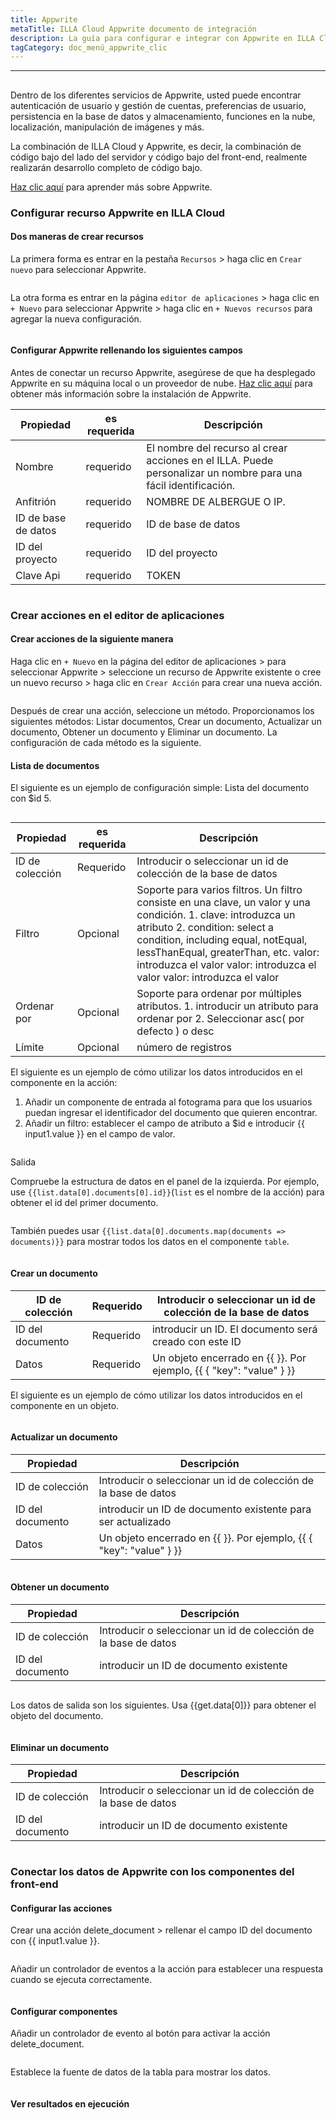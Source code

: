 ```yaml
---
title: Appwrite
metaTitle: ILLA Cloud Appwrite documento de integración
description: La guía para configurar e integrar con Appwrite en ILLA Cloud
tagCategory: doc_menú_appwrite_clic
---
```


* * *

## <Heading hidden>Base de datos Appwrite</Heading>

Dentro de los diferentes servicios de Appwrite, usted puede encontrar autenticación de usuario y gestión de cuentas, preferencias de usuario, persistencia en la base de datos y almacenamiento, funciones en la nube, localización, manipulación de imágenes y más. 

La combinación de ILLA Cloud y Appwrite, es decir, la combinación de código bajo del lado del servidor y código bajo del front-end, realmente realizarán desarrollo completo de código bajo.

[Haz clic aquí](https://appwrite.io/) para aprender más sobre Appwrite.

### Configurar recurso Appwrite en ILLA Cloud

#### Dos maneras de crear recursos

La primera forma es entrar en la pestaña `Recursos` > haga clic en `Crear nuevo` para seleccionar Appwrite. 

<img src='https://cdn.illacloud.com/official-website/img/docs/assemble/appwrite1.png' alt="" />

La otra forma es entrar en la página `editor de aplicaciones` > haga clic en `+ Nuevo` para seleccionar Appwrite > haga clic en `+ Nuevos recursos` para agregar la nueva configuración. 

<img src='https://cdn.illacloud.com/official-website/img/docs/assemble/appwrite2.png' alt="" />

#### Configurar Appwrite rellenando los siguientes campos

Antes de conectar un recurso Appwrite, asegúrese de que ha desplegado Appwrite en su máquina local o un proveedor de nube. [Haz clic aquí](https://appwrite.io/docs/installation) para obtener más información sobre la instalación de Appwrite. 

| Propiedad           | es requerida | Descripción                                                                                                      |
| ------------------- | ------------ | ---------------------------------------------------------------------------------------------------------------- |
| Nombre              | requerido    | El nombre del recurso al crear acciones en el ILLA. Puede personalizar un nombre para una fácil identificación.  |
| Anfitrión           | requerido    | NOMBRE DE ALBERGUE O IP.                                                                                         |
| ID de base de datos | requerido    | ID de base de datos                                                                                              |
| ID del proyecto     | requerido    | ID del proyecto                                                                                                  |
| Clave Api           | requerido    | TOKEN                                                                                                            |

<img src='https://cdn.illacloud.com/official-website/img/docs/assemble/appwrite3.png' alt="" />

### Crear acciones en el editor de aplicaciones

#### Crear acciones de la siguiente manera

Haga clic en `+ Nuevo` en la página del editor de aplicaciones > para seleccionar Appwrite > seleccione un recurso de Appwrite existente o cree un nuevo recurso > haga clic en `Crear Acción` para crear una nueva acción. 

<img src='https://cdn.illacloud.com/official-website/img/docs/assemble/appwrite4.png' alt="" />

Después de crear una acción, seleccione un método. Proporcionamos los siguientes métodos: Listar documentos, Crear un documento, Actualizar un documento, Obtener un documento y Eliminar un documento. La configuración de cada método es la siguiente. 

#### Lista de documentos

El siguiente es un ejemplo de configuración simple: Lista del documento con $id 5. 

<img src='https://cdn.illacloud.com/official-website/img/docs/assemble/appwrite5.png' alt="" />

| Propiedad       | es requerida | Descripción                                                                                                                                                                                                                                                                                             |
| --------------- | ------------ | ------------------------------------------------------------------------------------------------------------------------------------------------------------------------------------------------------------------------------------------------------------------------------------------------------- |
| ID de colección | Requerido    | Introducir o seleccionar un id de colección de la base de datos                                                                                                                                                                                                                                         |
| Filtro          | Opcional     | Soporte para varios filtros. Un filtro consiste en una clave, un valor y una condición. 1. clave: introduzca un atributo 2. condition: select a condition, including equal, notEqual, lessThanEqual, greaterThan, etc. valor: introduzca el valor valor: introduzca el valor valor: introduzca el valor |
| Ordenar por     | Opcional     | Soporte para ordenar por múltiples atributos. 1. introducir un atributo para ordenar por 2. Seleccionar asc( por defecto ) o desc                                                                                                                                                                       |
| Límite          | Opcional     | número de registros                                                                                                                                                                                                                                                                                     |

El siguiente es un ejemplo de cómo utilizar los datos introducidos en el componente en la acción:

1.  Añadir un componente de entrada al fotograma para que los usuarios puedan ingresar el identificador del documento que quieren encontrar.  
2.  Añadir un filtro: establecer el campo de atributo a $id e introducir {{ input1.value }} en el campo de valor. 

<img src='https://cdn.illacloud.com/official-website/img/docs/assemble/appwrite6.png' alt="" />

Salida

Compruebe la estructura de datos en el panel de la izquierda. Por ejemplo, use `{{list.data[0].documents[0].id}}`(`list` es el nombre de la acción) para obtener el id del primer documento. 

<img src='https://cdn.illacloud.com/official-website/img/docs/assemble/appwrite7.png' alt="" />

También puedes usar `{{list.data[0].documents.map(documents => documents)}}` para mostrar todos los datos en el componente `table`. 

<img src='https://cdn.illacloud.com/official-website/img/docs/assemble/appwrite8.png' alt="" />

#### Crear un documento

| ID de colección  | Requerido | Introducir o seleccionar un id de colección de la base de datos     |
| ---------------- | --------- | ------------------------------------------------------------------- |
| ID del documento | Requerido | introducir un ID. El documento será creado con este ID              |
| Datos            | Requerido | Un objeto encerrado en {{ }}. Por ejemplo, {{ { "key": "value" } }} |

El siguiente es un ejemplo de cómo utilizar los datos introducidos en el componente en un objeto. 

<img src='https://cdn.illacloud.com/official-website/img/docs/assemble/appwrite9.png' alt="" />

#### Actualizar un documento

| Propiedad        | Descripción                                                         |
| ---------------- | ------------------------------------------------------------------- |
| ID de colección  | Introducir o seleccionar un id de colección de la base de datos     |
| ID del documento | introducir un ID de documento existente para ser actualizado        |
| Datos            | Un objeto encerrado en {{ }}. Por ejemplo, {{ { "key": "value" } }} |

<img src='https://cdn.illacloud.com/official-website/img/docs/assemble/appwrite10.png' alt="" />

#### Obtener un documento

| Propiedad        | Descripción                                                     |
| ---------------- | --------------------------------------------------------------- |
| ID de colección  | Introducir o seleccionar un id de colección de la base de datos |
| ID del documento | introducir un ID de documento existente                         |

<img src='https://cdn.illacloud.com/official-website/img/docs/assemble/appwrite11.png' alt="" />

Los datos de salida son los siguientes. Usa {{get.data[0]}} para obtener el objeto del documento.

<img src='https://cdn.illacloud.com/official-website/img/docs/assemble/appwrite12.png' alt="" />

#### Eliminar un documento

| Propiedad        | Descripción                                                     |
| ---------------- | --------------------------------------------------------------- |
| ID de colección  | Introducir o seleccionar un id de colección de la base de datos |
| ID del documento | introducir un ID de documento existente                         |

<img src='https://cdn.illacloud.com/official-website/img/docs/assemble/appwrite13.png' alt="" />

### Conectar los datos de Appwrite con los componentes del front-end

#### Configurar las acciones

Crear una acción delete_document > rellenar el campo ID del documento con {{ input1.value }}. 

<img src='https://cdn.illacloud.com/official-website/img/docs/assemble/appwrite14.png' alt="" />

Añadir un controlador de eventos a la acción para establecer una respuesta cuando se ejecuta correctamente. 

<img src='https://cdn.illacloud.com/official-website/img/docs/assemble/appwrite15.png' alt="" />

#### Configurar componentes

Añadir un controlador de evento al botón para activar la acción delete_document. 

<img src='https://cdn.illacloud.com/official-website/img/docs/assemble/appwrite16.png' alt="" />

Establece la fuente de datos de la tabla para mostrar los datos. 

<img src='https://cdn.illacloud.com/official-website/img/docs/assemble/appwrite17.png' alt="" />

#### Ver resultados en ejecución

<img src='https://cdn.illacloud.com/official-website/img/docs/assemble/appwrite18.gif' alt="" />
